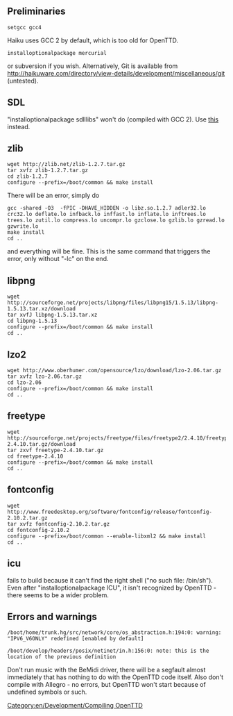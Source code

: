 == Preliminaries ==
<pre>setgcc gcc4</pre> Haiku uses GCC 2 by default, which is too old for OpenTTD.
<pre>installoptionalpackage mercurial</pre>
or subversion if you wish. Alternatively, Git is available from http://haikuware.com/directory/view-details/development/miscellaneous/git (untested).

== SDL ==
"installoptionalpackage sdlllibs" won't do (compiled with GCC 2). Use [http://haikuware.com/directory/view-details/development/class-libraries/sdlgamelibraries-gcc4 this] instead.
== zlib ==
<pre>wget http://zlib.net/zlib-1.2.7.tar.gz
tar xvfz zlib-1.2.7.tar.gz
cd zlib-1.2.7
configure --prefix=/boot/common && make install</pre>

There will be an error, simply do

<pre>gcc -shared -O3  -fPIC -DHAVE_HIDDEN -o libz.so.1.2.7 adler32.lo crc32.lo deflate.lo infback.lo inffast.lo inflate.lo inftrees.lo trees.lo zutil.lo compress.lo uncompr.lo gzclose.lo gzlib.lo gzread.lo gzwrite.lo
make install
cd ..</pre>

and everything will be fine. This is the same command that triggers the error, only without "-lc" on the end.

== libpng ==
<pre>wget http://sourceforge.net/projects/libpng/files/libpng15/1.5.13/libpng-1.5.13.tar.xz/download
tar xvfJ libpng-1.5.13.tar.xz
cd libpng-1.5.13
configure --prefix=/boot/common && make install
cd ..</pre>

== lzo2 ==
<pre>wget http://www.oberhumer.com/opensource/lzo/download/lzo-2.06.tar.gz
tar xvfz lzo-2.06.tar.gz
cd lzo-2.06
configure --prefix=/boot/common && make install
cd ..</pre>

== freetype ==
<pre>wget http://sourceforge.net/projects/freetype/files/freetype2/2.4.10/freetype-2.4.10.tar.gz/download
tar zxvf freetype-2.4.10.tar.gz
cd freetype-2.4.10
configure --prefix=/boot/common && make install
cd ..</pre>

== fontconfig ==
<pre>wget http://www.freedesktop.org/software/fontconfig/release/fontconfig-2.10.2.tar.gz
tar xvfz fontconfig-2.10.2.tar.gz
cd fontconfig-2.10.2
configure --prefix=/boot/common --enable-libxml2 && make install
cd ..</pre>

== icu ==
fails to build because it can't find the right shell ("no such file: /bin/sh"). Even after "installoptionalpackage ICU", it isn't recognized by OpenTTD - there seems to be a wider problem.

== Errors and warnings ==
<pre>
/boot/home/trunk.hg/src/network/core/os_abstraction.h:194:0: warning: "IPV6_V6ONLY" redefined [enabled by default]

/boot/develop/headers/posix/netinet/in.h:156:0: note: this is the location of the previous definition</pre>


Don't run music with the BeMidi driver, there will be a segfault almost immediately that has nothing to do with the OpenTTD code itself. Also don't compile with Allegro - no errors, but OpenTTD won't start because of undefined symbols or such.

[[Category:en/Development/Compiling OpenTTD]]